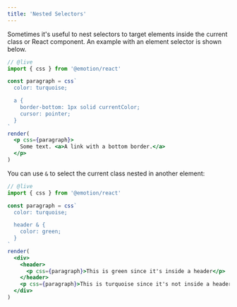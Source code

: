 ```yaml
---
title: 'Nested Selectors'
---
```


Sometimes it's useful to nest selectors to target elements inside the current class or React component. An example with an element selector is shown below.

```jsx
// @live
import { css } from '@emotion/react'

const paragraph = css`
  color: turquoise;

  a {
    border-bottom: 1px solid currentColor;
    cursor: pointer;
  }
`
render(
  <p css={paragraph}>
    Some text. <a>A link with a bottom border.</a>
  </p>
)
```

You can use `&` to select the current class nested in another element:

```jsx
// @live
import { css } from '@emotion/react'

const paragraph = css`
  color: turquoise;

  header & {
    color: green;
  }
`
render(
  <div>
    <header>
      <p css={paragraph}>This is green since it's inside a header</p>
    </header>
    <p css={paragraph}>This is turquoise since it's not inside a header.</p>
  </div>
)
```
